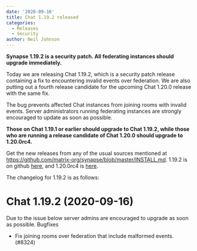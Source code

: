 ```yaml
---
date: '2020-09-16'
title: Chat 1.19.2 released
categories:
  - Releases
  - Security
author: Neil Johnson
---
```


__Synapse 1.19.2 is a security patch. All federating instances should upgrade immediately.__

Today we are releasing Chat 1.19.2, which is a security patch release containing a fix to encountering invalid events over federation. We are also putting out a fourth release candidate for the upcoming Chat 1.20.0 release with the same fix.

The bug prevents affected Chat instances from joining rooms with invalid events. Server administrators running federating instances are strongly encouraged to update as soon as possible.

__Those on Chat 1.19.1 or earlier should upgrade to Chat 1.19.2, while those who are running a release candidate of Chat 1.20.0 should upgrade to 1.20.0rc4.__

Get the new releases from any of the usual sources mentioned at https://github.com/matrix-org/synapse/blob/master/INSTALL.md. 1.19.2 is on github [here](https://github.com/matrix-org/synapse/releases/tag/v1.19.2), and 1.20.0rc4 is [here](https://github.com/matrix-org/synapse/releases/tag/v1.20.0rc4).

The changelog for 1.19.2 is as follows:

# Chat 1.19.2 (2020-09-16)
Due to the issue below server admins are encouraged to upgrade as soon as possible.
Bugfixes
- Fix joining rooms over federation that include malformed events. (#8324)
